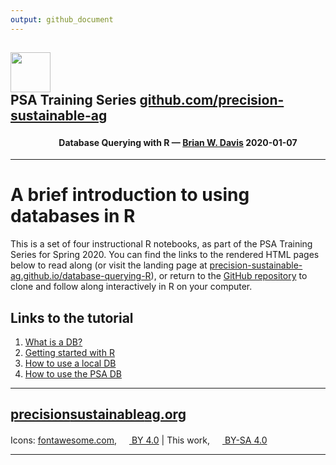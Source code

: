 ```yaml
---
output: github_document
---
```


<div>
  <h2>
    <img src="assets/PSAlogo-text.png" height = "64"/><br/>
    PSA Training Series
    <a href="https://github.com/precision-sustainable-ag" target="_blank">github.com/precision-sustainable-ag</a>
  </h2>
</div>
<h4>
  <img src="assets/database-solid.svg" height = "16"/>
  <img src="assets/table-solid.svg" height = "16"/>
  <img src="assets/terminal-solid.svg" height = "16"/>
  <img src="assets/r-project-brands.svg" height = "16"/>
  Database Querying with R &mdash; <a href="https://github.com/brianwdavis" target="_blank">Brian W. Davis</a> 2020-01-07
</h4>

----

# A brief introduction to using databases in R

This is a set of four instructional R notebooks, as part of the PSA Training Series for Spring 2020. You can find the links to the rendered HTML pages below to read along (or visit the landing page at [precision-sustainable-ag.github.io/database-querying-R](https://precision-sustainable-ag.github.io/database-querying-R){target="_blank"}), or return to the [GitHub repository](https://github.com/precision-sustainable-ag/database-querying-R){target="_blank"} to clone and follow along interactively in R on your computer.

## Links to the tutorial

1. [What is a DB?](https://precision-sustainable-ag.github.io/database-querying-R/001_What_is_a_database.nb.html){target="_blank"}
2. [Getting started with R](https://precision-sustainable-ag.github.io/database-querying-R/002_Getting_started_with_R.nb.html){target="_blank"}
3. [How to use a local DB](https://precision-sustainable-ag.github.io/database-querying-R/003_How_to_use_a_local_DB.nb.html){target="_blank"}
4. [How to use the PSA DB](https://precision-sustainable-ag.github.io/database-querying-R/004_How_to_use_the_PSA_DB.nb.html){target="_blank"}

----


## <a href="http://www.precisionsustainableag.org" target="_blank">precision<wbr>sustainable<wbr>ag.org</a>

Icons: <a href="https://fontawesome.com" target="_blank">fontawesome.com</a>, <a href="https://creativecommons.org/licenses/by/4.0/" target="_blank"><img src="assets/creative-commons-brands.svg" height = "16"> BY 4.0</a> | This work, <a href="https://creativecommons.org/licenses/by-sa/4.0/" target="_blank"><img src="assets/creative-commons-brands.svg" height = "16"> BY-SA 4.0</a>
  
----